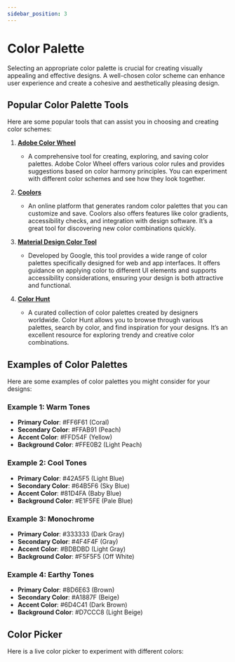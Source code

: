 ```yaml
---
sidebar_position: 3
---
```


# Color Palette

Selecting an appropriate color palette is crucial for creating visually appealing and effective designs. A well-chosen color scheme can enhance user experience and create a cohesive and aesthetically pleasing design.

## Popular Color Palette Tools

Here are some popular tools that can assist you in choosing and creating color schemes:

1. **[Adobe Color Wheel](https://color.adobe.com/create)**
   - A comprehensive tool for creating, exploring, and saving color palettes. Adobe Color Wheel offers various color rules and provides suggestions based on color harmony principles. You can experiment with different color schemes and see how they look together.

2. **[Coolors](https://coolors.co/)**
   - An online platform that generates random color palettes that you can customize and save. Coolors also offers features like color gradients, accessibility checks, and integration with design software. It’s a great tool for discovering new color combinations quickly.

3. **[Material Design Color Tool](https://material.io/resources/color)**
   - Developed by Google, this tool provides a wide range of color palettes specifically designed for web and app interfaces. It offers guidance on applying color to different UI elements and supports accessibility considerations, ensuring your design is both attractive and functional.

4. **[Color Hunt](https://colorhunt.co/)**
   - A curated collection of color palettes created by designers worldwide. Color Hunt allows you to browse through various palettes, search by color, and find inspiration for your designs. It’s an excellent resource for exploring trendy and creative color combinations.

## Examples of Color Palettes

Here are some examples of color palettes you might consider for your designs:

### Example 1: Warm Tones

- **Primary Color**: #FF6F61 (Coral)
- **Secondary Color**: #FFAB91 (Peach)
- **Accent Color**: #FFD54F (Yellow)
- **Background Color**: #FFE0B2 (Light Peach)

### Example 2: Cool Tones

- **Primary Color**: #42A5F5 (Light Blue)
- **Secondary Color**: #64B5F6 (Sky Blue)
- **Accent Color**: #81D4FA (Baby Blue)
- **Background Color**: #E1F5FE (Pale Blue)

### Example 3: Monochrome

- **Primary Color**: #333333 (Dark Gray)
- **Secondary Color**: #4F4F4F (Gray)
- **Accent Color**: #BDBDBD (Light Gray)
- **Background Color**: #F5F5F5 (Off White)

### Example 4: Earthy Tones

- **Primary Color**: #8D6E63 (Brown)
- **Secondary Color**: #A1887F (Beige)
- **Accent Color**: #6D4C41 (Dark Brown)
- **Background Color**: #D7CCC8 (Light Beige)

## Color Picker 

Here is a live color picker to experiment with different colors:


<ColorPicker />
